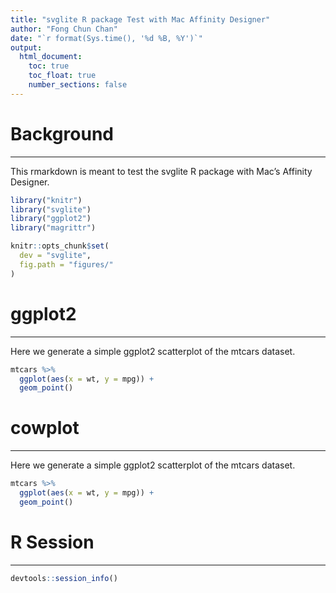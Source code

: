 ```yaml
---
title: "svglite R package Test with Mac Affinity Designer"
author: "Fong Chun Chan"
date: "`r format(Sys.time(), '%d %B, %Y')`"
output:
  html_document:
    toc: true
    toc_float: true
    number_sections: false
---
```


# Background
***

This rmarkdown is meant to test the svglite R package with Mac's Affinity Designer.

```r
library("knitr")
library("svglite")
library("ggplot2")
library("magrittr")

knitr::opts_chunk$set(
  dev = "svglite",
  fig.path = "figures/"
)
```

# ggplot2
***

Here we generate a simple ggplot2 scatterplot of the mtcars dataset.

```r
mtcars %>%
  ggplot(aes(x = wt, y = mpg)) +
  geom_point()
```

# cowplot 
***

Here we generate a simple ggplot2 scatterplot of the mtcars dataset.

```r
mtcars %>%
  ggplot(aes(x = wt, y = mpg)) +
  geom_point()
```



# R Session
***

```r
devtools::session_info()
```
